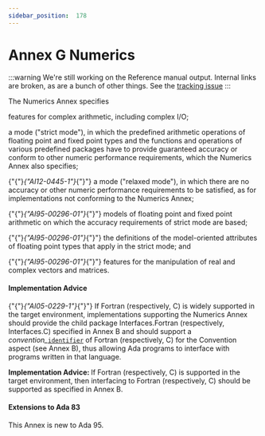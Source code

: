 ---
sidebar_position:  178
---

# Annex G Numerics

:::warning
We're still working on the Reference manual output.  Internal links are broken,
as are a bunch of other things.
See the [tracking issue](https://github.com/ada-lang-io/ada-lang-io/issues/20)
:::


<p>The Numerics Annex specifies </p>
<p>features for complex arithmetic, including complex I/O;</p>
<p>a mode ("strict mode"), in which the predefined arithmetic operations of floating point and fixed point types and the functions and operations of various predefined packages have to provide guaranteed accuracy or conform to other numeric performance requirements, which the Numerics Annex also specifies;</p>
<p>{"{"}<em>{"AI12-0445-1"}</em>{"}"} a mode ("relaxed mode"), in which there are no accuracy or other numeric performance requirements to be satisfied, as for implementations not conforming to the Numerics Annex;</p>
<p>{"{"}<em>{"AI95-00296-01"}</em>{"}"} models of floating point and fixed point arithmetic on which the accuracy requirements of strict mode are based;</p>
<p>{"{"}<em>{"AI95-00296-01"}</em>{"}"} the definitions of the model-oriented attributes of floating point types that apply in the strict mode; and</p>
<p>{"{"}<em>{"AI95-00296-01"}</em>{"}"} features for the manipulation of real and complex vectors and matrices. </p>

#### Implementation Advice

<p>{"{"}<em>{"AI05-0229-1"}</em>{"}"} If Fortran (respectively, C) is widely supported in the target environment, implementations supporting the Numerics Annex should provide the child package Interfaces.Fortran (respectively, Interfaces.C) specified in Annex B and should support a <em>convention_</em><code><a href="../AA-2/AA-2.3#S0002">identifier</a></code> of Fortran (respectively, C) for the Convention aspect (see Annex B), thus allowing Ada programs to interface with programs written in that language. </p>
<Admonition type="note">
<p><strong>Implementation Advice: </strong>If Fortran (respectively, C) is supported in the target environment, then interfacing to Fortran (respectively, C) should be supported as specified in Annex B.</p></Admonition>


#### Extensions to Ada 83

<Admonition type="note">
<p>This Annex is new to Ada 95. </p></Admonition>

